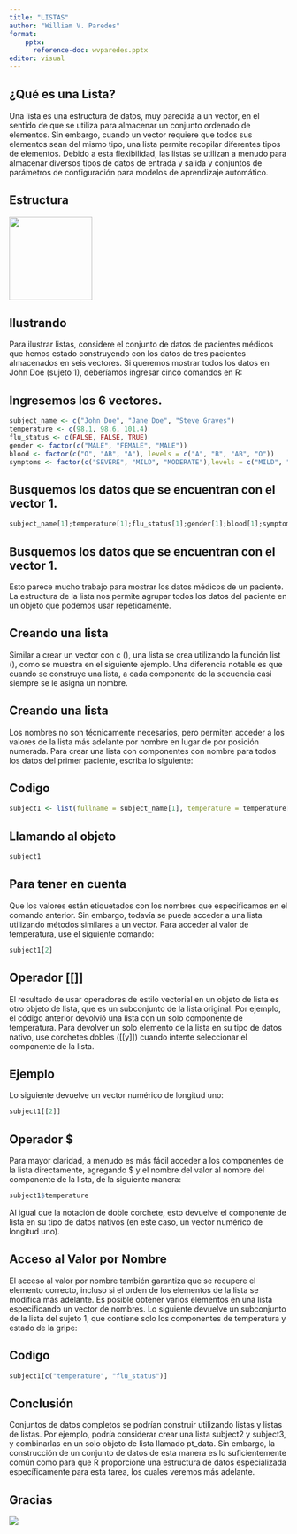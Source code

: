 ```yaml
---
title: "LISTAS"
author: "William V. Paredes"
format: 
    pptx:
      reference-doc: wvparedes.pptx
editor: visual
---
```


## ¿Qué es una Lista?

Una lista es una estructura de datos, muy parecida a un vector, en el sentido de que se utiliza para almacenar un conjunto ordenado de elementos. Sin embargo, cuando un vector requiere que todos sus elementos sean del mismo tipo, una lista permite recopilar diferentes tipos de elementos. Debido a esta flexibilidad, las listas se utilizan a menudo para almacenar diversos tipos de datos de entrada y salida y conjuntos de parámetros de configuración para modelos de aprendizaje automático.

## Estructura

![](imagen/r-lists.png){width="150"}

## Ilustrando

Para ilustrar listas, considere el conjunto de datos de pacientes médicos que hemos estado construyendo con los datos de tres pacientes almacenados en seis vectores. Si queremos mostrar todos los datos en John Doe (sujeto 1), deberíamos ingresar cinco comandos en R:

## Ingresemos los 6 vectores.

```r

subject_name <- c("John Doe", "Jane Doe", "Steve Graves")
temperature <- c(98.1, 98.6, 101.4)
flu_status <- c(FALSE, FALSE, TRUE)
gender <- factor(c("MALE", "FEMALE", "MALE"))
blood <- factor(c("O", "AB", "A"), levels = c("A", "B", "AB", "O"))
symptoms <- factor(c("SEVERE", "MILD", "MODERATE"),levels = c("MILD", "MODERATE", "SEVERE"), ordered = TRUE)

```

## Busquemos los datos que se encuentran con el vector 1.

```r
subject_name[1];temperature[1];flu_status[1];gender[1];blood[1];symptoms[1]
```

## Busquemos los datos que se encuentran con el vector 1.

Esto parece mucho trabajo para mostrar los datos médicos de un paciente. La estructura de la lista nos permite agrupar todos los datos del paciente en un objeto que podemos usar repetidamente.

## Creando una lista

Similar a crear un vector con c (), una lista se crea utilizando la función list (), como se muestra en el siguiente ejemplo. Una diferencia notable es que cuando se construye una lista, a cada componente de la secuencia casi siempre se le asigna un nombre.

## Creando una lista

Los nombres no son técnicamente necesarios, pero permiten acceder a los valores de la lista más adelante por nombre en lugar de por posición numerada. Para crear una lista con componentes con nombre para todos los datos del primer paciente, escriba lo siguiente:

## Codigo

```r

subject1 <- list(fullname = subject_name[1], temperature = temperature[1], flu_status = flu_status[1],gender = gender[1],blood = blood[1], symptoms = symptoms[1])

```

## Llamando al objeto

```r
subject1
```

## Para tener en cuenta

Que los valores están etiquetados con los nombres que especificamos en el comando anterior. Sin embargo, todavía se puede acceder a una lista utilizando métodos similares a un vector. Para acceder al valor de temperatura, use el siguiente comando:

```r
subject1[2]

```

## Operador \[\[\]\]

El resultado de usar operadores de estilo vectorial en un objeto de lista es otro objeto de lista, que es un subconjunto de la lista original. Por ejemplo, el código anterior devolvió una lista con un solo componente de temperatura. Para devolver un solo elemento de la lista en su tipo de datos nativo, use corchetes dobles (\[\[y\]\]) cuando intente seleccionar el componente de la lista.

## Ejemplo

Lo siguiente devuelve un vector numérico de longitud uno:

```r
subject1[[2]]
```

## Operador \$

Para mayor claridad, a menudo es más fácil acceder a los componentes de la lista directamente, agregando \$ y el nombre del valor al nombre del componente de la lista, de la siguiente manera:

```r
subject1$temperature
```

Al igual que la notación de doble corchete, esto devuelve el componente de lista en su tipo de datos nativos (en este caso, un vector numérico de longitud uno).

## Acceso al Valor por Nombre

El acceso al valor por nombre también garantiza que se recupere el elemento correcto, incluso si el orden de los elementos de la lista se modifica más adelante. Es posible obtener varios elementos en una lista especificando un vector de nombres. Lo siguiente devuelve un subconjunto de la lista del sujeto 1, que contiene solo los componentes de temperatura y estado de la gripe:

## Codigo

```r
subject1[c("temperature", "flu_status")]
```

## Conclusión

Conjuntos de datos completos se podrían construir utilizando listas y listas de listas. Por ejemplo, podría considerar crear una lista subject2 y subject3, y combinarlas en un solo objeto de lista llamado pt_data. Sin embargo, la construcción de un conjunto de datos de esta manera es lo suficientemente común como para que R proporcione una estructura de datos especializada específicamente para esta tarea, los cuales veremos más adelante.

## Gracias

![](imagen/Estructuras_Datos.png)
